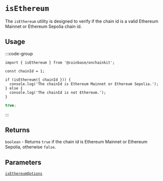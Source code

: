# `isEthereum`

The `isEthereum` utility is designed to verify if the chain id is a valid Ethereum Mainnet or Ethereum Sepolia chain id.

## Usage

:::code-group

```tsx twoslash [code]
import { isEthereum } from '@coinbase/onchainkit';

const chainId = 1;

if (isEthereum({ chainId })) {
  console.log('The chainId is Ethereum Mainnet or Ethereum Sepolia.');
} else {
  console.log('The chainId is not Ethereum.');
}
```

```ts [return value]
true;
```

:::

## Returns

`boolean` - Returns `true` if the chain id is Ethereum Mainnet or Ethereum Sepolia, otherwise `false`.

## Parameters

[`isEthereumOptions`](/config/types#isethereumoptions)
